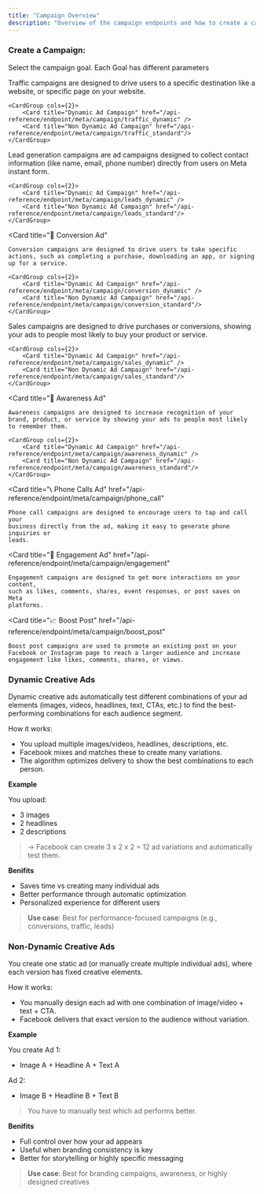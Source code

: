 ```yaml
---
title: "Campaign Overview"
description: "Overview of the campaign endpoints and how to create a campaign."
---
```


### Create a Campaign:

Select the campaign goal. Each
Goal has different parameters

<Card title="🚗 Traffic Ad">
    Traffic campaigns are designed to drive users to a specific destination like a website, or specific page on your website.

    <CardGroup cols={2}>
        <Card title="Dynamic Ad Campaign" href="/api-reference/endpoint/meta/campaign/traffic_dynamic" />
        <Card title="Non Dynamic Ad Campaign" href="/api-reference/endpoint/meta/campaign/traffic_standard"/>
    </CardGroup>

</Card>

<Card title="📝 Leads Ad" >
    Lead generation campaigns are ad campaigns designed to collect contact
    information (like name, email, phone number) directly from users on Meta
    instant form.

    <CardGroup cols={2}>
        <Card title="Dynamic Ad Campaign" href="/api-reference/endpoint/meta/campaign/leads_dynamic" />
        <Card title="Non Dynamic Ad Campaign" href="/api-reference/endpoint/meta/campaign/leads_standard"/>
    </CardGroup>

</Card>

<Card
    title="🔄 Conversion Ad"
>
    Conversion campaigns are designed to drive users to take specific actions, such as completing a purchase, downloading an app, or signing up for a service.

    <CardGroup cols={2}>
        <Card title="Dynamic Ad Campaign" href="/api-reference/endpoint/meta/campaign/conversion_dynamic" />
        <Card title="Non Dynamic Ad Campaign" href="/api-reference/endpoint/meta/campaign/conversion_standard"/>
    </CardGroup>

</Card>

<Card title="💰 Sales Ad" >
    Sales campaigns are designed to drive purchases or conversions, showing your ads to people most likely to buy your product or service.

    <CardGroup cols={2}>
        <Card title="Dynamic Ad Campaign" href="/api-reference/endpoint/meta/campaign/sales_dynamic" />
        <Card title="Non Dynamic Ad Campaign" href="/api-reference/endpoint/meta/campaign/sales_standard"/>
    </CardGroup>

</Card>

<Card
    title="📢 Awareness Ad"
>
    Awareness campaigns are designed to increase recognition of your brand, product, or service by showing your ads to people most likely to remember them.

    <CardGroup cols={2}>
        <Card title="Dynamic Ad Campaign" href="/api-reference/endpoint/meta/campaign/awareness_dynamic" />
        <Card title="Non Dynamic Ad Campaign" href="/api-reference/endpoint/meta/campaign/awareness_standard"/>
    </CardGroup>

</Card>

<Card
	title="📞 Phone Calls Ad"
	href="/api-reference/endpoint/meta/campaign/phone_call"
>
	Phone call campaigns are designed to encourage users to tap and call your
	business directly from the ad, making it easy to generate phone inquiries or
	leads.
</Card>

<Card
	title="💬 Engagement Ad"
	href="/api-reference/endpoint/meta/campaign/engagement"
>
	Engagement campaigns are designed to get more interactions on your content,
	such as likes, comments, shares, event responses, or post saves on Meta
	platforms.
</Card>

<Card
    title="📈 Boost Post"
    href="/api-reference/endpoint/meta/campaign/boost_post"
>
    Boost post campaigns are used to promote an existing post on your Facebook or Instagram page to reach a larger audience and increase engagement like likes, comments, shares, or views.

</Card>

### Dynamic Creative Ads

Dynamic creative ads automatically test different combinations of your ad elements (images, videos, headlines, text, CTAs, etc.) to find the best-performing combinations for each audience segment.

How it works:

-   You upload multiple images/videos, headlines, descriptions, etc.
-   Facebook mixes and matches these to create many variations.
-   The algorithm optimizes delivery to show the best combinations to each person.

**Example**

You upload:

-   3 images
-   2 headlines
-   2 descriptions

> → Facebook can create 3 x 2 x 2 = 12 ad variations and automatically test them.

**Benifits**

-   Saves time vs creating many individual ads
-   Better performance through automatic optimization
-   Personalized experience for different users

> **Use case**: Best for performance-focused campaigns (e.g., conversions, traffic, leads)

### Non-Dynamic Creative Ads

You create one static ad (or manually create multiple individual ads), where each version has fixed creative elements.

How it works:

-   You manually design each ad with one combination of image/video + text + CTA.
-   Facebook delivers that exact version to the audience without variation.

**Example**

You create Ad 1:

-   Image A + Headline A + Text A

Ad 2:

-   Image B + Headline B + Text B

> You have to manually test which ad performs better.

**Benifits**

-   Full control over how your ad appears
-   Useful when branding consistency is key
-   Better for storytelling or highly specific messaging

> **Use case**: Best for branding campaigns, awareness, or highly designed creatives
